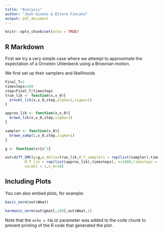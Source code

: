 ```yaml
---
title: "Analysis"
author: "Josh Givens & Ettore Fincato"
output: pdf_document
---
```


```r
knitr::opts_chunk$set(echo = TRUE)
```

## R Markdown
First we try a very simple case where we attempt to approximate the expectation of a Ornstein Uhlenbeck using a Brownian motion.

We first set up their samplers and likelihoods
```r
Final_T=1
timesteps=100
step=Final_T/timesteps
true_lik <- function(x,x_0){
  ornuhl_lik(x,x_0,step,alpha=1,sigma=1)
}

approx_lik <- function(x,x_0){
  brown_lik(x,x_0,step,sigma=1)
}

sampler <- function(x_0){
  brown_samp(1,x_0,step,sigma=1)
}

g <- function(x){x^2}
```

```r
out=diff_SMC(g=g,p_delta=true_lik,M_T_samplers = rep(list(sampler),timesteps),
         M_T_lik = rep(list(approx_lik),timesteps), n=1000,timesteps = timesteps,
         varphi = 1,x_0=10)
```

## Including Plots

You can also embed plots, for example:

```r
basic_norm(out$Wmat)

harmonic_norm(out$gmat[,100],out$Wmat,1)
```

Note that the `echo = FALSE` parameter was added to the code chunk to prevent printing of the R code that generated the plot.
